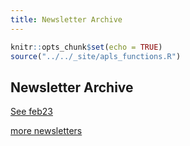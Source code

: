 ```yaml
---
title: Newsletter Archive
---
```

```r
knitr::opts_chunk$set(echo = TRUE)
source("../../_site/apls_functions.R")
```


## Newsletter Archive
```{=html}
<div class="gallery">
  <div class="gallery__icon-column">
      <i class="fa-solid fa-newspaper fa-3x" title="Newsletter" aria-hidden="true"></i>
  </div>
  <div class="gallery__list-column">
```

::: {#newsletter}
:::


```{=html}
  <span class="gallery__link">
    <a href="newsletter/2022/dec2022">See feb23 <i class="bi-arrow-right-short"> </i></a>
  </span>
  </div>
</div>
```

::: {.all-link}
[more newsletters](newsletter/)
:::